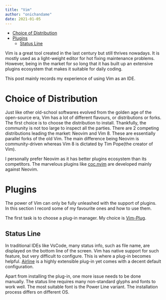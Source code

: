 ```yaml
---
title: "Vim"
author: "onichandame"
date: 2021-01-05
---
```



<!-- vim-markdown-toc GFM -->

- [Choice of Distribution](#choice-of-distribution)
- [Plugins](#plugins)
  - [Status Line](#status-line)

<!-- vim-markdown-toc -->

Vim is a great tool created in the last century but still thrives nowadays. It is mostly used as a light-weight editor for hot fixing maintenance problems. However, being in the market for so long that it has built up an extensive plugins ecosystem that makes it suitable for daily coding.

This post mainly records my experience of using Vim as an IDE.

# Choice of Distribution

Just like other old-school softwares evolved from the golden age of the open-source era, Vim has a lot of different flavours, or distributions or forks. The first choice is to choose the distribution to install. Thankfully, the community is not too large to inspect all the parties. There are 2 competing distributions leading the market: Neovim and Vim 8. These are essentially parallel forks of the old Vim. The main difference being Neovim is community-driven whereas Vim 8 is dictated by Tim Pope(the creator of Vim).

I personally prefer Neovim as it has better plugins ecosystem than its competitors. The marvelous plugins like [coc.nvim][coc] are developed mainly against Neovim.

# Plugins

The power of Vim can only be fully unleashed with the support of plugins. In this section I record some of my favourite ones and how to use them.

The first task is to choose a plug-in manager. My choice is [Vim-Plug][plug].

## Status Line

In traditional IDEs like VsCode, many status info, such as file name, are displayed on the bottom line of the screen. Vim has native support for such feature, but very difficult to configure. This is where a plug-in becomes helpful. [Airline][airline] is a highly extensible plug-in yet comes with a decent default configuration.

Apart from installing the plug-in, one more issue needs to be done manually. The status line requires many non-standard glyphs and fonts to work well. The most suitable font is the Power Line variant. The installation process differs on different OS.

[coc]: https://github.com/neoclide/coc.nvim
[airline]: https://github.com/vim-airline/vim-airline
[plug]: https://github.com/junegunn/vim-plug
